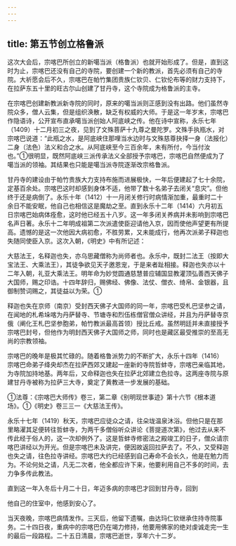 ```yaml
---
---
---
```

title: 第五节创立格鲁派
---



这次大会后，宗喀巴所创立的新噶当派（格鲁派）也就开始形成了。但是，直到这时为止，宗喀巴还没有自己的寺院，要创建一个新的教派，首先必须有自己的寺院。大祈愿会后不久，宗喀巴在帕竹集团贵族仁钦贝、仁钦伦布等的财力支持下，在拉萨东五十里的旺古尔山创建了甘丹寺，这个寺院成为格鲁派的主寺。

在宗喀巴创建新教派新寺院的同时，原来的噶当派则正感到没有出路。他们虽然寺院众多，僧人云集，但是组织涣散，缺乏有权威的大师。于是这一年岁末，宗喀巴作隐语诗，公开宣布直承噶当派创始人阿底峡之传。他在诗中宣称，永乐七年（1409）十二月初三之夜，见到了文殊菩萨十九尊之曼陀罗。文殊手执瓶水，对宗喀巴说道：“此瓶之水，是阿底峡住那哩当水边时与文殊慈尊抉择一身（法报化）二身（法色）法义和合之水。从阿底峡至今三百余年，未有所付，今当付汝也。”①很明显，既然阿底峡三派传承法义全部授予宗喀巴，宗喀巴自然便成为了噶当派的领袖。其结果也只能是噶当派寺院逐渐改宗格鲁派。

甘丹寺的建设由于帕竹贵族大力支持布施而进展极快，一年后便建起了七十余院，定基百余处。宗喀巴这时却感到身体不适，他带了数十名弟子去闭关“息灾”。但他终于还是病倒了。永乐十年（1412）十一月闭关修行时病情渐加重，最重时二十余日不能安眠，他自己也相信这是魔劫之至。直到永乐十二年（1414）六月初五日宗喀巴始病体痊愈，这时他已经五十八岁。这一年多闭关养病并未影响到宗喀巴名声日著。永乐十二年明成祖第二次派遣使臣迎请他入京，因而使他声望更有所提高。遗憾的是这一次他因大病初愈，不胜劳累，又未能成行，他再次派弟子释迦也失随同使臣入京。这次入朝，《明史》中有所记述：

大慈法王，名释迦也失，亦乌思藏僧称为尚师者也。永乐中，既封二法王（按即大宝法王、大乘法王），其徒争欲见天子邀恩宠，于是来者趾相接。释迦也失亦以十二年入朝，礼亚大乘法王。明年命为妙觉圆通慈慧普应辅国显教灌顶弘善西天佛子大国师，赐之印诰。十四年辞归，赐佛经、佛像、法仗、僧衣、绮帛、金银器，且御制赞词赐之，其徒益以为荣。①

释迦也失在京师（南京）受封西天佛子大国师的同一年，宗喀巴受札巴坚参之请，在闻地的札希垛喀为丹萨替寺、节塘寺和烈伍栋僧官僧众讲经，并且为丹萨替寺京俄（阐化王札巴坚参胞弟，帕竹教派最高首领）授比丘戒。虽然明廷并未直接授予宗喀巴封号，但他作为明封西天佛子大国师之师，同时也是藏区最受推崇的至高无尚的宗教领袖。

宗喀巴的晚年是极其忙碌的。随着格鲁派势力的不断扩大，永乐十四年（1416）宗喀巴命弟子绛央却杰在拉萨西郊又建起一座新的寺院哲蚌寺，宗喀巴亲临其地，为寺院加持地基。两年后，又命释迦也失在拉萨北郊建立色拉寺。这两座寺院与原建甘丹寺被称为拉萨三大寺，奠定了黄教进一步发展的基础。

①法尊：《宗喀巴大师传》卷三，第二章《别明现世事迹》第十六节《根本道场》。①《明史》卷三三一《大慈法王传》。

永乐十七年（1419）秋天，宗喀巴应徒众之请，往朵垅温泉沐浴。但他只是在那里略濯其足便转往哲蚌寺，为两千多僧俗听众讲论《菩提道次第》，他过去从来不传此经于俗人的，这一次却例外了。这是哲蚌寺修密法之殿竣工的日子，僧众请宗喀巴讲经以为开光。但是宗喀巴未及讲完，便因故返回拉萨去了。不久，又受释迦也失之请，往色拉寺讲经。宗喀巴大约已经感到自己寿命不会长久，他是在勉力而为。不论何处之请，凡无二次者，他全都应许下来，他要利用自己不多的时间，去力争多传此教法。

直到这一年入冬后十月二十日，年迈多病的宗喀巴才回到甘丹寺，回到

他自己的住室中，他感到安心了。

当天夜晚，宗喀巴病情发作。三天后，他留下遗嘱，由达玛仁钦继承住持寺院事务。二十四日夜，重病中的宗喀巴仍在竭力修持，他要用佛家的绝对虔诚走完一生的最后一段路程。二十五日清晨，宗喀巴逝世，享年六十二岁。